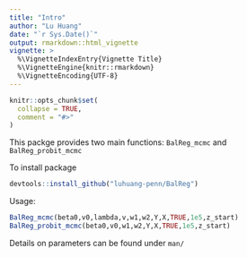 ```yaml
---
title: "Intro"
author: "Lu Huang"
date: "`r Sys.Date()`"
output: rmarkdown::html_vignette
vignette: >
  %\VignetteIndexEntry{Vignette Title}
  %\VignetteEngine{knitr::rmarkdown}
  %\VignetteEncoding{UTF-8}
---
```


```r
knitr::opts_chunk$set(
  collapse = TRUE,
  comment = "#>"
)
```
This packge provides two main functions: ```BalReg_mcmc``` and ```BalReg_probit_mcmc```


To install package
```r
devtools::install_github("luhuang-penn/BalReg")
```

Usage:
```r
BalReg_mcmc(beta0,v0,lambda,v,w1,w2,Y,X,TRUE,1e5,z_start)
BalReg_probit_mcmc(beta0,v0,w1,w2,Y,X,TRUE,1e5,z_start)
```

Details on parameters can be found under ```man/```
